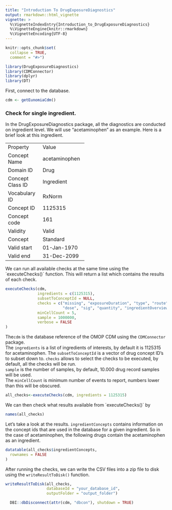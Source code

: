 ```yaml
---
title: "Introduction To DrugExposureDiagnostics"
output: rmarkdown::html_vignette
vignette: >
  %\VignetteIndexEntry{Introduction_to_DrugExposureDiagnostics}
  %\VignetteEngine{knitr::rmarkdown}
  %\VignetteEncoding{UTF-8}
---
```


```r
knitr::opts_chunk$set(
  collapse = TRUE,
  comment = "#>")
```

```r
library(DrugExposureDiagnostics)
library(CDMConnector)
library(dplyr)
library(DT)
```
First, connect to the database.

```r
cdm <- getEunomiaCdm()
```

### Check for single ingredient. 

In the DrugExposureDiagnostics package, all the diagnostics are conducted on ingredient level. We will use "acetaminophen" as an example. Here is a brief look at this ingredient. 

+------------------+---------------+
| Property         | Value         |
+------------------+---------------+
| Concept Name     | acetaminophen |
+------------------+---------------+
| Domain ID        | Drug          |
+------------------+---------------+
| Concept Class ID | Ingredient    |
+------------------+---------------+
| Vocabulary ID    | RxNorm        |
+------------------+---------------+
| Concept ID       | 1125315       |
+------------------+---------------+
| Concept code     | 161           |
+------------------+---------------+
| Validity         | Valid         |
+------------------+---------------+
| Concept          | Standard      |
+------------------+---------------+
| Valid start      | 01-Jan-1970   |
+------------------+---------------+
| Valid end        | 31-Dec-2099   |
+------------------+---------------+

We can run all available checks at the same time using the ´executeChecks()´ function. This will return a list which contains the results of each check.

```r
executeChecks(cdm,
              ingredients = c(1125315),
              subsetToConceptId = NULL,
              checks = c("missing", "exposureDuration", "type", "route", "sourceConcept", "daysSupply", "verbatimEndDate", 
                         "dose", "sig", "quantity", "ingredientOverview", "ingredientPresence", "histogram", "diagnosticsSummary"), 
              minCellCount = 5,
              sample = 1000000,
              verbose = FALSE
)
```

The`cdm` is the database reference of the OMOP CDM using the `CDMConnector` package.    
The `ingredients` is a list of ingredients of interests, by default it is 1125315 for acetaminophen. 
The `subsetToConceptId` is a vector of drug concept ID's to subset down to.
`checks` allows to select the checks to be executed, by default, all the checks will be run.   
`sample` is the number of samples, by default, 10.000 drug record samples will be used.  
The `minCellCount` is minimum number of events to report, numbers lower than this will be obscured.    


```r
all_checks<-executeChecks(cdm, ingredients = 1125315)

```

We can then check what results available from ´executeChecks()´ by
```r
names(all_checks)
```

Let's take a look at the results. `ingredientConcepts` contains information on the concept ids that are used in the database for a given ingredient. So in the case of acetaminophen, the following drugs contain the acetaminophen as an ingredient. 



```r
datatable(all_checks$ingredientConcepts,
  rownames = FALSE
)
```


After running the checks, we can write the CSV files into a zip file to disk using the `writeResultToDisk()` function. 
```r
writeResultToDisk(all_checks,
                  databaseId = "your_database_id", 
                  outputFolder = "output_folder")
```


```r
  DBI::dbDisconnect(attr(cdm, "dbcon"), shutdown = TRUE)
```
